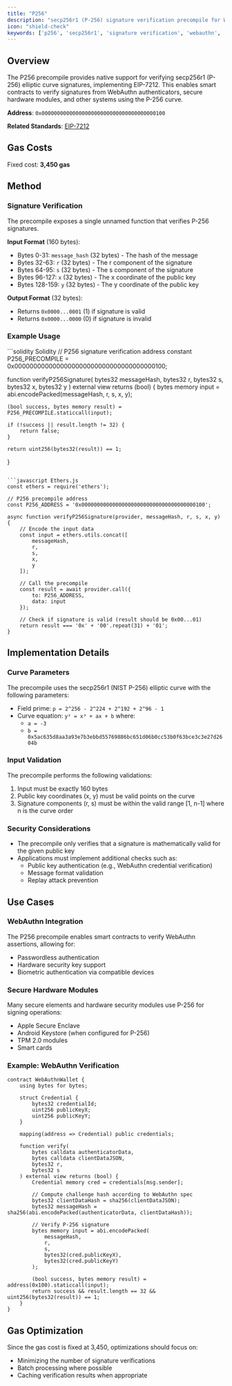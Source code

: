 ```yaml
---
title: "P256"
description: "secp256r1 (P-256) signature verification precompile for WebAuthn and secure hardware"
icon: "shield-check"
keywords: ['p256', 'secp256r1', 'signature verification', 'webauthn', 'precompile', 'eip-7212', 'elliptic curve', 'cryptography', 'secure enclave', 'hardware security', 'biometric authentication', 'passwordless', 'ecdsa']
---
```


## Overview

The P256 precompile provides native support for verifying secp256r1 (P-256) elliptic curve signatures, implementing EIP-7212. This enables smart contracts to verify signatures from WebAuthn authenticators, secure hardware modules, and other systems using the P-256 curve.

**Address**: `0x0000000000000000000000000000000000000100`

**Related Standards**: [EIP-7212](https://eips.ethereum.org/EIPS/eip-7212)

## Gas Costs

Fixed cost: **3,450 gas**

## Method

### Signature Verification

The precompile exposes a single unnamed function that verifies P-256 signatures.

**Input Format** (160 bytes):
- Bytes 0-31: `message_hash` (32 bytes) - The hash of the message
- Bytes 32-63: `r` (32 bytes) - The r component of the signature
- Bytes 64-95: `s` (32 bytes) - The s component of the signature  
- Bytes 96-127: `x` (32 bytes) - The x coordinate of the public key
- Bytes 128-159: `y` (32 bytes) - The y coordinate of the public key

**Output Format** (32 bytes):
- Returns `0x0000...0001` (1) if signature is valid
- Returns `0x0000...0000` (0) if signature is invalid

### Example Usage

<CodeGroup>
```solidity Solidity
// P256 signature verification
address constant P256_PRECOMPILE = 0x0000000000000000000000000000000000000100;

function verifyP256Signature(
    bytes32 messageHash,
    bytes32 r,
    bytes32 s,
    bytes32 x,
    bytes32 y
) external view returns (bool) {
    bytes memory input = abi.encodePacked(messageHash, r, s, x, y);
    
    (bool success, bytes memory result) = P256_PRECOMPILE.staticcall(input);
    
    if (!success || result.length != 32) {
        return false;
    }
    
    return uint256(bytes32(result)) == 1;
}
```

```javascript Ethers.js
const ethers = require('ethers');

// P256 precompile address
const P256_ADDRESS = '0x0000000000000000000000000000000000000100';

async function verifyP256Signature(provider, messageHash, r, s, x, y) {
    // Encode the input data
    const input = ethers.utils.concat([
        messageHash,
        r,
        s,
        x,
        y
    ]);
    
    // Call the precompile
    const result = await provider.call({
        to: P256_ADDRESS,
        data: input
    });
    
    // Check if signature is valid (result should be 0x00...01)
    return result === '0x' + '00'.repeat(31) + '01';
}
```
</CodeGroup>

## Implementation Details

### Curve Parameters

The precompile uses the secp256r1 (NIST P-256) elliptic curve with the following parameters:
- Field prime: `p = 2^256 - 2^224 + 2^192 + 2^96 - 1`
- Curve equation: `y² = x³ + ax + b` where:
  - `a = -3`
  - `b = 0x5ac635d8aa3a93e7b3ebbd55769886bc651d06b0cc53b0f63bce3c3e27d2604b`

### Input Validation

The precompile performs the following validations:
1. Input must be exactly 160 bytes
2. Public key coordinates (x, y) must be valid points on the curve
3. Signature components (r, s) must be within the valid range [1, n-1] where n is the curve order

### Security Considerations

- The precompile only verifies that a signature is mathematically valid for the given public key
- Applications must implement additional checks such as:
  - Public key authentication (e.g., WebAuthn credential verification)
  - Message format validation
  - Replay attack prevention

## Use Cases

### WebAuthn Integration

The P256 precompile enables smart contracts to verify WebAuthn assertions, allowing for:
- Passwordless authentication
- Hardware security key support
- Biometric authentication via compatible devices

### Secure Hardware Modules

Many secure elements and hardware security modules use P-256 for signing operations:
- Apple Secure Enclave
- Android Keystore (when configured for P-256)
- TPM 2.0 modules
- Smart cards

### Example: WebAuthn Verification

```solidity
contract WebAuthnWallet {
    using bytes for bytes;
    
    struct Credential {
        bytes32 credentialId;
        uint256 publicKeyX;
        uint256 publicKeyY;
    }
    
    mapping(address => Credential) public credentials;
    
    function verify(
        bytes calldata authenticatorData,
        bytes calldata clientDataJSON,
        bytes32 r,
        bytes32 s
    ) external view returns (bool) {
        Credential memory cred = credentials[msg.sender];
        
        // Compute challenge hash according to WebAuthn spec
        bytes32 clientDataHash = sha256(clientDataJSON);
        bytes32 messageHash = sha256(abi.encodePacked(authenticatorData, clientDataHash));
        
        // Verify P-256 signature
        bytes memory input = abi.encodePacked(
            messageHash,
            r,
            s,
            bytes32(cred.publicKeyX),
            bytes32(cred.publicKeyY)
        );
        
        (bool success, bytes memory result) = address(0x100).staticcall(input);
        return success && result.length == 32 && uint256(bytes32(result)) == 1;
    }
}
```

## Gas Optimization

Since the gas cost is fixed at 3,450, optimizations should focus on:
- Minimizing the number of signature verifications
- Batch processing where possible
- Caching verification results when appropriate